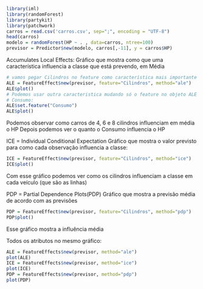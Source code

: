 ```{r}
library(iml)
library(randomForest)
library(partykit)
library(patchwork)
carros = read.csv('carros.csv', sep=";", encoding = "UTF-8")
head(carros)
modelo = randomForest(HP ~ . , data=carros, ntree=100)
previsor = Predictor$new(modelo, carros[,-11], y = carros$HP)
```
Accumulates Local Effects: 
Gráfico que mostra como que uma característica influencia a classe que está prevendo, em Média 
```{r}
# vamos pegar Cilindros no feature como característica mais importante pois foi o que descobrimos com o FeatureImportance
ALE = FeatureEffect$new(previsor, feature="Cilindros", method="ale")
ALE$plot()
# Podemos usar outra caracteristica mudando só o feature no objeto ALE já criado
# Consumo: 
ALE$set.feature("Consumo")
ALE$plot()
```
Podemos observar como carros de 4, 6 e 8 cilindros influenciam em média o HP
Depois podemos ver o quanto o Consumo influencia o HP 

ICE = Individual Conditional Expectation 
Gráfico que mostra o valor previsto para como cada observação influencia a classe:
```{r}
ICE = FeatureEffect$new(previsor, feature="Cilindros", method="ice")
ICE$plot()
```
Com esse gráfico podemos ver como os cilindros influenciam a classe em cada veículo (que são as linhas)

PDP = Partial Dependence Plots(PDP)
Gráfico que mostra a previsão média de acordo com as previsões 
```{r}
PDP = FeatureEffect$new(previsor, feature="Cilindros", method="pdp")
PDP$plot()
```
Esse gráfico mostra a influência média 

Todos os atributos no mesmo gráfico: 
```{r}
ALE = FeatureEffects$new(previsor, method="ale")
plot(ALE)
ICE = FeatureEffects$new(previsor, method="ice")
plot(ICE)
PDP = FeatureEffects$new(previsor, method="pdp")
plot(PDP)
```

